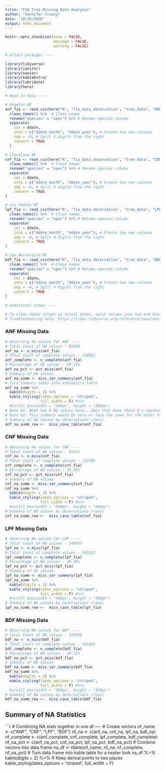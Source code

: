 ```yaml
---
title: "FIA Tree Missing Data Analysis"
author: "Jennifer Truong"
date: "10/26/2020"
output: html_document
---
```


```r
knitr::opts_chunk$set(echo = FALSE,
                      message = FALSE,
                      warning = FALSE)

# Attach packages ----

library(tidyverse)
library(janitor)
library(naniar)
library(kableExtra)
library(lubridate)
library(here)

```

```r
# Read in data ----

# Angeles NF
anf_fia <- read_csv(here("R", "fia_data_observation", "tree_data", "ANF_FSVEG_TXPT_V.csv")) %>% 
  clean_names() %>%  # Clean names
  rename("species" = "spec") %>% # Rename species column
  separate(
    col = ddate,
    into = c("ddate_month", "ddate_year"), # Create two new columns
    sep = -4, # Split 4 digits from the right
    convert = TRUE
  ) 

# Cleveland NF
cnf_fia <- read_csv(here("R", "fia_data_observation", "tree_data", "CNF_FSVEG_TXPT_V.csv")) %>% 
  clean_names() %>%  # Clean names
  rename("species" = "spec") %>% # Rename species column
  separate(
    col = ddate,
    into = c("ddate_month", "ddate_year"), # Create two new columns
    sep = -4, # Split 4 digits from the right
    convert = TRUE
) 

# Los Padres NF
lpf_fia <- read_csv(here("R", "fia_data_observation", "tree_data", "LPF_FSVEG_TXPT_V.csv")) %>% 
  clean_names() %>%  # Clean names
  rename("species" = "spec") %>% # Rename species column
  separate(
    col = ddate,
    into = c("ddate_month", "ddate_year"), # Create two new columns
    sep = -4, # Split 4 digits from the right
    convert = TRUE
)

# San Bernardino NF
bdf_fia <- read_csv(here("R", "fia_data_observation", "tree_data", "BDF_FSVEG_TXPT_V.csv")) %>% 
  clean_names() %>%  # Clean names
  rename("species" = "spec") %>% # Rename species column
  separate(
    col = ddate,
    into = c("ddate_month", "ddate_year"), # Create two new columns
    sep = -4, # Split 4 digits from the right
    convert = TRUE
)

# Additional notes ----

# To clean ddate column as actual dates, split column into two and have last four digits as year by using separate()
# Troubleshooting help: https://tidyr.tidyverse.org/reference/separate.html

```

### ANF Missing Data

```r
# Observing NA values for ANF ----
# Total Count of NA values - 80259
anf_na <- n_miss(anf_fia)
# Total Count of complete values - 194861
anf_complete <- n_complete(anf_fia)
# Percentage of NA values - 29.17%
anf_na_pct <- pct_miss(anf_fia)
# Summary of NA values
anf_na_summ <- miss_var_summary(anf_fia)
# Turn summary table into kableExtra table
anf_na_summ %>% 
  kable(digits = 2) %>% 
  kable_styling(latex_options = "striped",
                full_width = F) #%>% 
  #scroll_box(width = "300px", height = "300px")
# Note #1: NCNT has 0 NA values here...does that mean those 0's represent 0's or are some of them NA values?
# Note #2: This summary would be more or less the same for the other forests.
# Summary of NA values by observations (rows)
anf_na_summ_row <-  miss_case_table(anf_fia)
```

### CNF Missing Data

```r
# Observing NA values for CNF ----
# Total Count of NA values - 55371
cnf_na <- n_miss(cnf_fia)
# Total Count of complete values - 131989
cnf_complete <- n_complete(cnf_fia)
# Percentage of NA values - 29.55%
cnf_na_pct <- pct_miss(cnf_fia)
# Summary of NA values
cnf_na_summ <- miss_var_summary(cnf_fia)
cnf_na_summ %>% 
  kable(digits = 2) %>% 
  kable_styling(latex_options = "striped",
                full_width = F) #%>% 
  #scroll_box(width = "300px", height = "300px")
# Summary of NA values by observations (rows)
cnf_na_summ_row <-  miss_case_table(cnf_fia)
```

### LPF Missing Data

```r
# Observing NA values for LPF ----
# Total Count of NA values - 246437
lpf_na <- n_miss(lpf_fia)
# Total Count of complete values - 565323
lpf_complete <- n_complete(lpf_fia)
# Percentage of NA values - 30.36%
lpf_na_pct <- pct_miss(lpf_fia)
# Summary of NA values
lpf_na_summ <- miss_var_summary(lpf_fia)
lpf_na_summ %>% 
  kable(digits = 2) %>% 
  kable_styling(latex_options = "striped",
                full_width = F) #%>% 
  #scroll_box(width = "300px", height = "300px")
# Summary of NA values by observations (rows)
lpf_na_summ_row <-  miss_case_table(lpf_fia)
```

### BDF Missing Data

```r
# Observing NA values for BDF ----
# Total Count of NA values - 145939
bdf_na <- n_miss(bdf_fia)
# Total Count of complete values - 345021
bdf_complete <- n_complete(bdf_fia)
# Percentage of NA values - 29.72%
bdf_na_pct <- pct_miss(bdf_fia)
# Summary of NA values
bdf_na_summ <- miss_var_summary(bdf_fia)
bdf_na_summ %>% 
  kable(digits = 2) %>% 
  kable_styling(latex_options = "striped",
                full_width = F) #%>% 
  #scroll_box(width = "300px", height = "300px")
# Summary of NA values by observations (rows)
bdf_na_summ_row <-  miss_case_table(bdf_fia)
```

## Summary of NA Statistics

```r
# Combining NA stats together in one df ----
# Create vectors
nf_name <- c("ANF", "CNF", "LPF", "BDF")
nf_na <- c(anf_na, cnf_na, lpf_na, bdf_na)
nf_complete <- c(anf_complete, cnf_complete, lpf_complete, bdf_complete)
nf_na_pct <- c(anf_na_pct, cnf_na_pct, lpf_na_pct, bdf_na_pct)
# Combine vectors into data frame
na_df <- tibble(nf_name, nf_na, nf_complete, nf_na_pct)
# Turn data frame into kable table for a neater look
na_df %>% 
  kable(digits = 2) %>% # Keep deimal points to two places
  kable_styling(latex_options = "striped",
                full_width = F)
